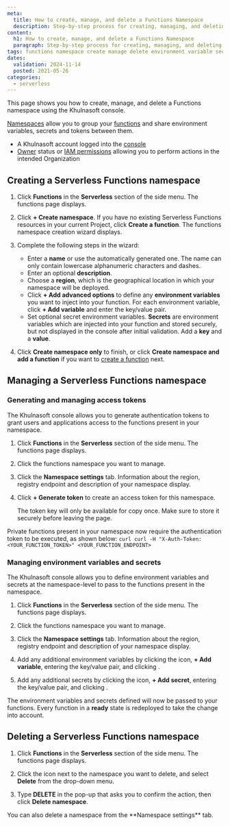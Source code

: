 ```yaml
---
meta:
  title: How to create, manage, and delete a Functions Namespace
  description: Step-by-step process for creating, managing, and deleting a Serverless Functions namespace in Khulnasoft.
content:
  h1: How to create, manage, and delete a Functions Namespace
  paragraph: Step-by-step process for creating, managing, and deleting a Serverless Functions namespace in Khulnasoft.
tags: functions namespace create manage delete environment variable secret
dates:
  validation: 2024-11-14
  posted: 2021-05-26
categories:
  - serverless
---
```


This page shows you how to create, manage, and delete a Functions namespace using the Khulnasoft console.

[Namespaces](/serverless/functions/concepts/#namespace) allow you to group your [functions](/serverless/functions/concepts/#function) and share environment variables, secrets and tokens between them.

<Macro id="requirements" />

- A Khulnasoft account logged into the [console](https://console.khulnasoft.com)
- [Owner](/identity-and-access-management/iam/concepts/#owner) status or [IAM permissions](/identity-and-access-management/iam/concepts/#permission) allowing you to perform actions in the intended Organization

## Creating a Serverless Functions namespace

1. Click **Functions** in the **Serverless** section of the side menu. The functions page displays.

2. Click **+ Create namespace**. If you have no existing Serverless Functions resources in your current Project, click **Create a function**. The functions namespace creation wizard displays.

3. Complete the following steps in the wizard:
    - Enter a **name** or use the automatically generated one. The name can only contain lowercase alphanumeric characters and dashes.
    - Enter an optional **description**.
    - Choose a **region**, which is the geographical location in which your namespace will be deployed.
    - Click **+ Add advanced options** to define any **environment variables** you want to inject into your function. For each environment variable, click **+ Add variable** and enter the key/value pair.
    - Set optional secret environment variables. **Secrets** are environment variables which are injected into your function and stored securely, but not displayed in the console after initial validation. Add a **key** and a **value**.
4. Click **Create namespace only** to finish, or click **Create namespace and add a function** if you want to [create a function](/serverless/functions/how-to/create-a-function/) next.


## Managing a Serverless Functions namespace

### Generating and managing access tokens

The Khulnasoft console allows you to generate authentication tokens to grant users and applications access to the functions present in your namespace.

1. Click **Functions** in the **Serverless** section of the side menu. The functions page displays.

2. Click the functions namespace you want to manage.

3. Click the **Namespace settings** tab. Information about the region, registry endpoint and description of your namespace display.

4. Click **+ Generate token** to create an access token for this namespace.

    <Message type="important">
    The token key will only be available for copy once. Make sure to store it securely before leaving the page.
    </Message>

Private functions present in your namespace now require the authentication token to be executed, as shown below:
    ```curl
    curl -H "X-Auth-Token: <YOUR_FUNCTION_TOKEN>" <YOUR_FUNCTION_ENDPOINT>
    ```

### Managing environment variables and secrets

The Khulnasoft console allows you to define environment variables and secrets at the namespace-level to pass to the functions present in the namespace.

1. Click **Functions** in the **Serverless** section of the side menu. The functions page displays.

2. Click the functions namespace you want to manage.

3. Click the **Namespace settings** tab. Information about the region, registry endpoint and description of your namespace display.

4. Add any additional environment variables by clicking the <Icon name="edit" /> icon, **+ Add variable**, entering the key/value pair, and clicking <Icon name="validate"/>.

5. Add any additional secrets by clicking the <Icon name="edit" /> icon, **+ Add secret**, entering the key/value pair, and clicking <Icon name="validate"/>.

The environment variables and secrets defined will now be passed to your functions. Every function in a **ready** state is redeployed to take the change into account.

## Deleting a Serverless Functions namespace

1. Click **Functions** in the **Serverless** section of the side menu. The functions page displays.

2. Click the <Icon name="more" /> icon next to the namespace you want to delete, and select **Delete** from the drop-down menu.

3. Type **DELETE** in the pop-up that asks you to confirm the action, then click **Delete namespace**.

<Message type="tip">
  You can also delete a namespace from the **Namespace settings** tab.
</Message>
